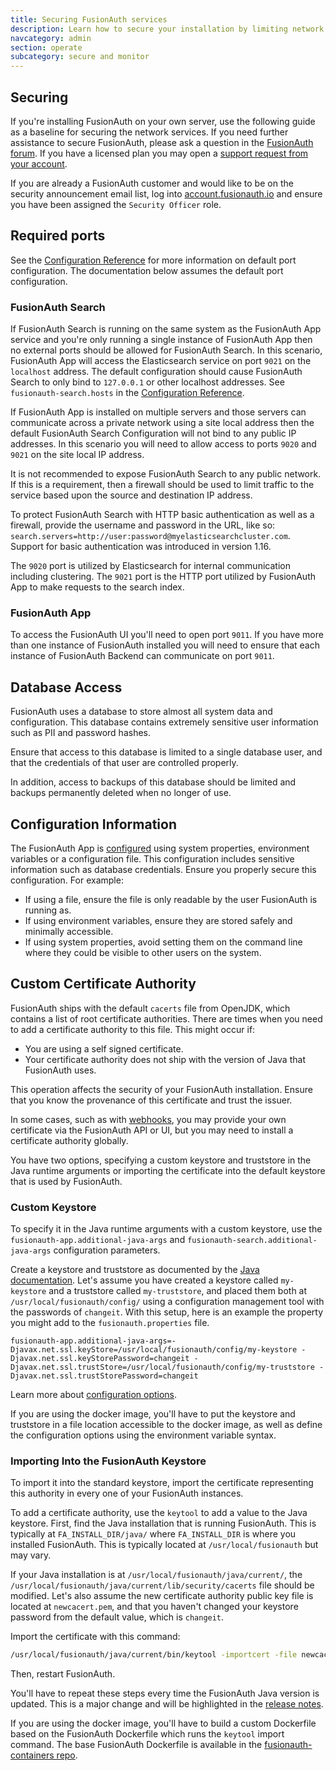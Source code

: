 ```yaml
---
title: Securing FusionAuth services
description: Learn how to secure your installation by limiting network traffic.
navcategory: admin
section: operate
subcategory: secure and monitor
---
```


## Securing

If you're installing FusionAuth on your own server, use the following guide as a baseline for securing the network services. If you need further assistance to secure FusionAuth, please ask a question in the <a href="/community/forum/" target="_blank">FusionAuth forum</a>. If you have a licensed plan you may open a <a href="https://account.fusionauth.io/account/support/" target="_blank">support request from your account</a>.

If you are already a FusionAuth customer and would like to be on the security announcement email list, log into [account.fusionauth.io](https://account.fusionauth.io) and ensure you have been assigned the `Security Officer` role.

## Required ports

See the [Configuration Reference](/docs/reference/configuration) for more information on default port configuration. The documentation below
assumes the default port configuration.

### FusionAuth Search

If FusionAuth Search is running on the same system as the FusionAuth App service and you're only running a single instance of FusionAuth
App then no external ports should be allowed for FusionAuth Search. In this scenario, FusionAuth App will access the Elasticsearch
service on port `9021` on the `localhost` address. The default configuration should cause FusionAuth Search to only bind to `127.0.0.1` or other
localhost addresses. See `fusionauth-search.hosts` in the [Configuration Reference](/docs/reference/configuration).

If FusionAuth App is installed on multiple servers and those servers can communicate across a private network using a site local address then
the default FusionAuth Search Configuration will not bind to any public IP addresses. In this scenario you will need to allow access to
ports `9020` and `9021` on the site local IP address.

It is not recommended to expose FusionAuth Search to any public network. If this is a requirement, then a firewall should be used to limit traffic to the service based upon the source and destination IP address. 

To protect FusionAuth Search with HTTP basic authentication as well as a firewall, provide the username and password in the URL, like so: `search.servers=http://user:password@myelasticsearchcluster.com`. Support for basic authentication was introduced in version 1.16.

The `9020` port is utilized by Elasticsearch for internal communication including clustering. The `9021` port is the HTTP port utilized by
FusionAuth App to make requests to the search index.

### FusionAuth App

To access the FusionAuth UI you'll need to open port `9011`. If you have more than one instance of FusionAuth installed you will need
to ensure that each instance of FusionAuth Backend can communicate on port `9011`.

## Database Access

FusionAuth uses a database to store almost all system data and configuration. This database contains extremely sensitive user information such as PII and password hashes. 

Ensure that access to this database is limited to a single database user, and that the credentials of that user are controlled properly.

In addition, access to backups of this database should be limited and backups permanently deleted when no longer of use.

## Configuration Information

The FusionAuth App is [configured](/docs/reference/configuration) using system properties, environment variables or a configuration file. This configuration includes sensitive information such as database credentials. Ensure you properly secure this configuration. For example:

* If using a file, ensure the file is only readable by the user FusionAuth is running as.
* If using environment variables, ensure they are stored safely and minimally accessible.
* If using system properties, avoid setting them on the command line where they could be visible to other users on the system.

## Custom Certificate Authority

FusionAuth ships with the default `cacerts` file from OpenJDK, which contains a list of root certificate authorities. There are times when you need to add a certificate authority to this file. This might occur if:

* You are using a self signed certificate.
* Your certificate authority does not ship with the version of Java that FusionAuth uses.

<Aside type="caution">
This operation affects the security of your FusionAuth installation. Ensure that you know the provenance of this certificate and trust the issuer.
</Aside>

In some cases, such as with [webhooks](/docs/extend/events-and-webhooks/securing), you may provide your own certificate via the FusionAuth API or UI, but you may need to install a certificate authority globally. 

You have two options, specifying a custom keystore and truststore in the Java runtime arguments or importing the certificate into the default keystore that is used by FusionAuth.

### Custom Keystore

To specify it in the Java runtime arguments with a custom keystore, use the `fusionauth-app.additional-java-args` and `fusionauth-search.additional-java-args` configuration parameters. 

Create a keystore and truststore as documented by the [Java documentation](https://docs.oracle.com/javase/9/tools/keytool.htm). Let's assume you have created a keystore called `my-keystore` and a truststore called `my-truststore`, and placed them both at `/usr/local/fusionauth/config/` using a configuration management tool with the passwords of `changeit`. With this setup, here is an example the property you might add to the `fusionauth.properties` file.

```properties
fusionauth-app.additional-java-args=-Djavax.net.ssl.keyStore=/usr/local/fusionauth/config/my-keystore -Djavax.net.ssl.keyStorePassword=changeit -Djavax.net.ssl.trustStore=/usr/local/fusionauth/config/my-truststore -Djavax.net.ssl.trustStorePassword=changeit
```

Learn more about [configuration options](/docs/reference/configuration).

If you are using the docker image, you'll have to put the keystore and truststore in a file location accessible to the docker image, as well as define the configuration options using the environment variable syntax. 

### Importing Into the FusionAuth Keystore

To import it into the standard keystore, import the certificate representing this authority in every one of your FusionAuth instances. 

To add a certificate authority, use the `keytool` to add a value to the Java keystore. First, find the Java installation that is running FusionAuth. This is typically at `FA_INSTALL_DIR/java/` where `FA_INSTALL_DIR` is where you installed FusionAuth. This is typically located at `/usr/local/fusionauth` but may vary.

If your Java installation is at `/usr/local/fusionauth/java/current/`, the `/usr/local/fusionauth/java/current/lib/security/cacerts` file should be modified. Let's also assume the new certificate authority public key file is located at `newcacert.pem`, and that you haven't changed your keystore password from the default value, which is `changeit`.

Import the certificate with this command:

```sh
/usr/local/fusionauth/java/current/bin/keytool -importcert -file newcacert.pem -keystore fusionauth/java/current/lib/security/cacerts -storepass changeit  -alias faselfsignedcert
```

Then, restart FusionAuth. 

You'll have to repeat these steps every time the FusionAuth Java version is updated. This is a major change and will be highlighted in the [release notes](/docs/release-notes/).

If you are using the docker image, you'll have to build a custom Dockerfile based on the FusionAuth Dockerfile which runs the `keytool` import command. The base FusionAuth Dockerfile is available in the [fusionauth-containers repo](https://github.com/fusionauth/fusionauth-containers).

